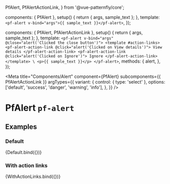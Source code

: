 
  PfAlert,
  PfAlertActionLink,
} from '@vue-patternfly/core';

  components: { PfAlert },
  setup() {
    return { args, sample_text };
  },
  template: `<pf-alert v-bind="args">{{ sample_text }}</pf-alert>`,
});

  components: { PfAlert, PfAlertActionLink },
  setup() {
    return { args, sample_text };
  },
  template: `
    <pf-alert v-bind="args" @close="alert('Clicked the close button')">
      <template #action-links>
        <pf-alert-action-link @click="alert('Clicked on View details')">
          View details
        </pf-alert-action-link>
        <pf-alert-action-link @click="alert('Clicked on Ignore')">
          Ignore
        </pf-alert-action-link>
      </template>
\
      <p>{{ sample_text }}</p>
    </pf-alert>
  `,
  methods: {
    alert,
  },
});


<Meta title="Components/Alert" component={PfAlert} subcomponents={{ PfAlertActionLink }} argTypes={{
    variant: {
      control: { type: 'select' },
      options: ['default', 'success', 'danger', 'warning', 'info'],
    },
  }} />

# PfAlert `pf-alert`

## Examples

### Default

<Canvas withSource="open">
  <Story name="Default" args={{
    title: 'Alert title',
    sample_text: 'Alert text',
  }}>
    {Default.bind({})}
  </Story>
</Canvas>

<ArgsTable story="Default" />

### With action links

<Canvas withSource="open">
  <Story name="With action links" args={{
    title: 'Alert title',
    sample_text: 'Alert text',
  }}>
    {WithActionLinks.bind({})}
  </Story>
</Canvas>
